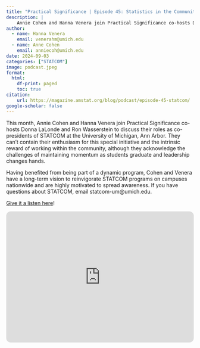 ```yaml
---
title: "Practical Significance | Episode 45: Statistics in the Community (STATCOM)—Service in Action"
description: |
    Annie Cohen and Hanna Venera join Practical Significance co-hosts Donna LaLonde and Ron Wasserstein to discuss their roles as co-presidents of STATCOM at the University of Michigan, Ann Arbor.
author:
  - name: Hanna Venera
    email: venerahm@umich.edu
  - name: Anne Cohen
    email: anniecoh@umich.edu 
date: 2024-09-03
categories: ["STATCOM"]
image: podcast.jpeg
format:
  html:
    df-print: paged
    toc: true
citation:
    url: https://magazine.amstat.org/blog/podcast/episode-45-statcom/
google-scholar: false
---
```


This month, Annie Cohen and Hanna Venera join Practical Significance co-hosts Donna LaLonde and Ron Wasserstein to discuss their roles as co-presidents of STATCOM at the University of Michigan, Ann Arbor. They can’t contain their enthusiasm for this special initiative and the intrinsic reward of working within the community, although they acknowledge the challenges of maintaining momentum as students graduate and leadership changes hands.
 
Having benefited from being part of a dynamic program, Cohen and Venera have a long-term vision to reinvigorate STATCOM programs on campuses nationwide and are highly motivated to spread awareness. If you have questions about STATCOM, email statcom-um@umich.edu.

[Give it a listen here](https://magazine.amstat.org/blog/podcast/episode-45-statcom/)!

<iframe style="border-radius:12px" src="http://open.spotify.com/episode/1S8Jc9qcFz9unLLDdfTwHi" width="100%" height="352" frameBorder="0" allowfullscreen="" allow="autoplay; clipboard-write; encrypted-media; fullscreen; picture-in-picture" loading="lazy"></iframe>
